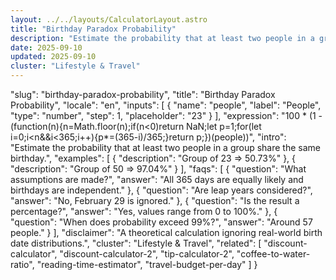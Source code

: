 ```yaml
---
layout: ../../layouts/CalculatorLayout.astro
title: "Birthday Paradox Probability"
description: "Estimate the probability that at least two people in a group share the same birthday."
date: 2025-09-10
updated: 2025-09-10
cluster: "Lifestyle & Travel"
---
```


  "slug": "birthday-paradox-probability",
  "title": "Birthday Paradox Probability",
  "locale": "en",
  "inputs": [
    {
      "name": "people",
      "label": "People",
      "type": "number",
      "step": 1,
      "placeholder": "23"
    }
  ],
  "expression": "100 * (1 - (function(n){n=Math.floor(n);if(n<0)return NaN;let p=1;for(let i=0;i<n&&i<365;i++){p*=(365-i)/365;}return p;})(people))",
  "intro": "Estimate the probability that at least two people in a group share the same birthday.",
  "examples": [
    {
      "description": "Group of 23 ⇒ 50.73%"
    },
    {
      "description": "Group of 50 ⇒ 97.04%"
    }
  ],
  "faqs": [
    {
      "question": "What assumptions are made?",
      "answer": "All 365 days are equally likely and birthdays are independent."
    },
    {
      "question": "Are leap years considered?",
      "answer": "No, February 29 is ignored."
    },
    {
      "question": "Is the result a percentage?",
      "answer": "Yes, values range from 0 to 100%."
    },
    {
      "question": "When does probability exceed 99%?",
      "answer": "Around 57 people."
    }
  ],
  "disclaimer": "A theoretical calculation ignoring real-world birth date distributions.",
  "cluster": "Lifestyle & Travel",
  "related": [
    "discount-calculator",
    "discount-calculator-2",
    "tip-calculator-2",
    "coffee-to-water-ratio",
    "reading-time-estimator",
    "travel-budget-per-day"
  ]
}

<Calculator schema={schema} />
